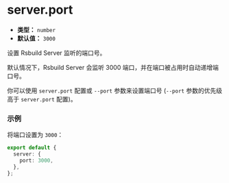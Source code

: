 # server.port

- **类型：** `number`
- **默认值：** `3000`

设置 Rsbuild Server 监听的端口号。

默认情况下，Rsbuild Server 会监听 3000 端口，并在端口被占用时自动递增端口号。

你可以使用 `server.port` 配置或 `--port` 参数来设置端口号 (`--port` 参数的优先级高于 `server.port` 配置)。

### 示例

将端口设置为 `3000`：

```ts
export default {
  server: {
    port: 3000,
  },
};
```
